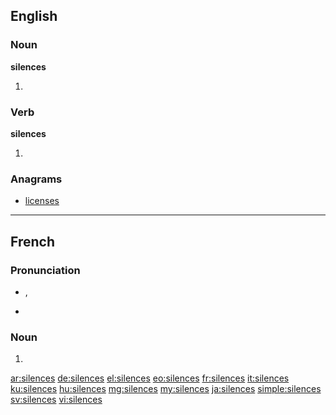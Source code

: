 ==English==

===Noun===
'''silences'''

# {{plural of|silence}}

===Verb===
'''silences'''

# {{en-third-person singular of|silence}}

===Anagrams===
* [[licenses#English|licenses]]

----

==French==

===Pronunciation===
* {{IPA|/si.lɑ̃s/|lang=fr}}, {{X-SAMPA|/sila~s@/|lang=fr}}
* {{homophones|silence|lang=fr}}

===Noun===
{{head|fr|plural}} {{m-p}}

# {{plural of|silence|lang=fr}}

[[ar:silences]]
[[de:silences]]
[[el:silences]]
[[eo:silences]]
[[fr:silences]]
[[it:silences]]
[[ku:silences]]
[[hu:silences]]
[[mg:silences]]
[[my:silences]]
[[ja:silences]]
[[simple:silences]]
[[sv:silences]]
[[vi:silences]]